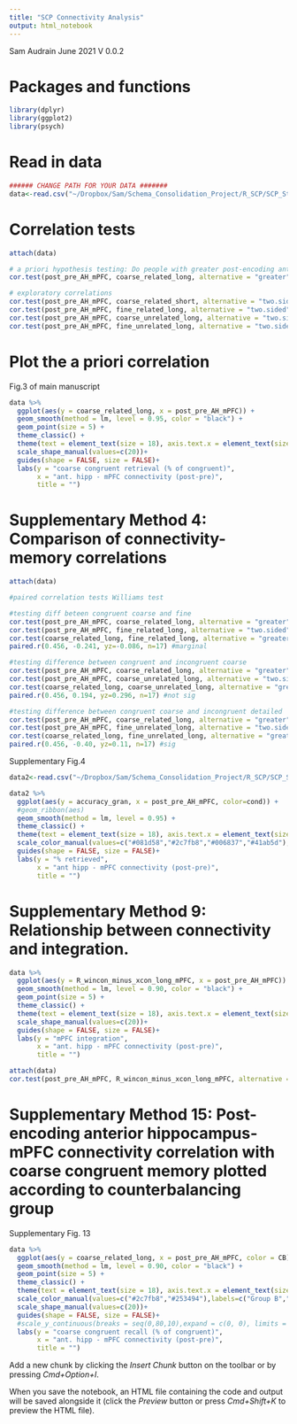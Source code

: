 ```yaml
---
title: "SCP Connectivity Analysis"
output: html_notebook
---
```


Sam Audrain June 2021
V 0.0.2
 
# Packages and functions
```r
library(dplyr)
library(ggplot2)
library(psych)

```

# Read in data
```r

###### CHANGE PATH FOR YOUR DATA #######
data<-read.csv("~/Dropbox/Sam/Schema_Consolidation_Project/R_SCP/SCP_StatsModels_GitHub/SCP_connectivity_data.csv")

```

# Correlation tests
```r
attach(data)

# a priori hypothesis testing: Do people with greater post-encoding anterior hippocampal-mPFC coupling have coarser congruent memories 3 days later?
cor.test(post_pre_AH_mPFC, coarse_related_long, alternative = "greater")

# exploratory correlations 
cor.test(post_pre_AH_mPFC, coarse_related_short, alternative = "two.sided")
cor.test(post_pre_AH_mPFC, fine_related_long, alternative = "two.sided")
cor.test(post_pre_AH_mPFC, coarse_unrelated_long, alternative = "two.sided")
cor.test(post_pre_AH_mPFC, fine_unrelated_long, alternative = "two.sided")

```

# Plot the a priori correlation 

Fig.3 of main manuscript
```r

data %>%
  ggplot(aes(y = coarse_related_long, x = post_pre_AH_mPFC)) +
  geom_smooth(method = lm, level = 0.95, color = "black") +
  geom_point(size = 5) +
  theme_classic() +
  theme(text = element_text(size = 18), axis.text.x = element_text(size=18), axis.text.y = element_text(size=18), plot.title = element_text(face="bold", hjust=0.5, size=22), legend.position="bottom")+
  scale_shape_manual(values=c(20))+
  guides(shape = FALSE, size = FALSE)+
  labs(y = "coarse congruent retrieval (% of congruent)",
       x = "ant. hipp - mPFC connectivity (post-pre)",
       title = "")

```


# Supplementary Method 4: Comparison of connectivity-memory correlations 
```r
attach(data)

#paired correlation tests Williams test

#testing diff beteen congruent coarse and fine 
cor.test(post_pre_AH_mPFC, coarse_related_long, alternative = "greater") #n=17
cor.test(post_pre_AH_mPFC, fine_related_long, alternative = "two.sided")
cor.test(coarse_related_long, fine_related_long, alternative = "greater") 
paired.r(0.456, -0.241, yz=-0.086, n=17) #marginal 

#testing difference between congruent and incongruent coarse 
cor.test(post_pre_AH_mPFC, coarse_related_long, alternative = "greater") #n=17
cor.test(post_pre_AH_mPFC, coarse_unrelated_long, alternative = "two.sided")
cor.test(coarse_related_long, coarse_unrelated_long, alternative = "greater") 
paired.r(0.456, 0.194, yz=0.296, n=17) #not sig

#testing difference between congruent coarse and incongruent detailed 
cor.test(post_pre_AH_mPFC, coarse_related_long, alternative = "greater") #n=17
cor.test(post_pre_AH_mPFC, fine_unrelated_long, alternative = "two.sided")
cor.test(coarse_related_long, fine_unrelated_long, alternative = "greater") 
paired.r(0.456, -0.40, yz=0.11, n=17) #sig 

```

Supplementary Fig.4
```r
data2<-read.csv("~/Dropbox/Sam/Schema_Consolidation_Project/R_SCP/SCP_StatsModels_GitHub/SCP_connectivity_data_long.csv")

data2 %>%
  ggplot(aes(y = accuracy_gran, x = post_pre_AH_mPFC, color=cond)) +
  #geom_ribbon(aes)
  geom_smooth(method = lm, level = 0.95) +
  theme_classic() +
  theme(text = element_text(size = 18), axis.text.x = element_text(size=18), axis.text.y = element_text(size=18), plot.title =     element_text(face="bold", hjust=0.5, size=22), legend.position="right")+
  scale_color_manual(values=c("#081d58","#2c7fb8","#006837","#41ab5d"),labels=c("coarse congruent","detailed congruent","coarse incongruent","detailed incongruent"))+
  guides(shape = FALSE, size = FALSE)+
  labs(y = "% retrieved",
       x = "ant hipp - mPFC connectivity (post-pre)",
       title = "")
```

# Supplementary Method 9: Relationship between connectivity and integration. 

```r

data %>%
  ggplot(aes(y = R_wincon_minus_xcon_long_mPFC, x = post_pre_AH_mPFC)) +
  geom_smooth(method = lm, level = 0.90, color = "black") +
  geom_point(size = 5) +
  theme_classic() +
  theme(text = element_text(size = 18), axis.text.x = element_text(size=18), axis.text.y = element_text(size=18), plot.title = element_text(face="bold", hjust=0.5, size=22), legend.position="bottom")+
  scale_shape_manual(values=c(20))+
  guides(shape = FALSE, size = FALSE)+
  labs(y = "mPFC integration",
       x = "ant. hipp - mPFC connectivity (post-pre)",
       title = "")

attach(data)
cor.test(post_pre_AH_mPFC, R_wincon_minus_xcon_long_mPFC, alternative = "two.sided")


```

# Supplementary Method 15: Post-encoding anterior hippocampus-mPFC connectivity correlation with coarse congruent memory plotted according to counterbalancing group

Supplementary Fig. 13
```r

data %>%
  ggplot(aes(y = coarse_related_long, x = post_pre_AH_mPFC, color = CB)) +
  geom_smooth(method = lm, level = 0.90, color = "black") +
  geom_point(size = 5) +
  theme_classic() +
  theme(text = element_text(size = 18), axis.text.x = element_text(size=18), axis.text.y = element_text(size=18), plot.title = element_text(face="bold", hjust=0.5, size=22), legend.position="bottom")+
  scale_color_manual(values=c("#2c7fb8","#253494"),labels=c("Group B","Group A"))+
  scale_shape_manual(values=c(20))+
  guides(shape = FALSE, size = FALSE)+
  #scale_y_continuous(breaks = seq(0,80,10),expand = c(0, 0), limits = c(0,80))+
  labs(y = "coarse congruent recall (% of congruent)",
       x = "ant. hipp - mPFC connectivity (post-pre)",
       title = "")

```




Add a new chunk by clicking the *Insert Chunk* button on the toolbar or by pressing *Cmd+Option+I*.

When you save the notebook, an HTML file containing the code and output will be saved alongside it (click the *Preview* button or press *Cmd+Shift+K* to preview the HTML file).
